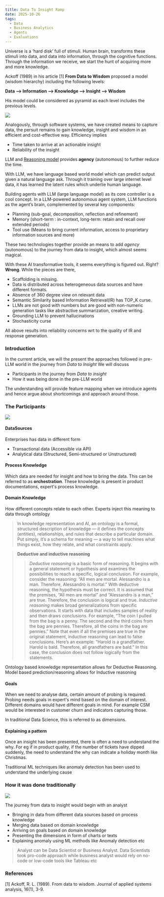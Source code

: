 ```yaml
---
title: Data To Insight Ramp
date: 2025-10-26
tags:
  - Data
  - Business Analytics
  - Agents
  - Evaluations
---
```


Universe is a ‘hard disk’ full of stimuli. Human brain, transforms these stimuli into data, and data into information, through the cognitive functions. Through
the information we receive, we start the hunt of acquiring more and more knowledge.

Ackoff (1989) in his article [1] **From Data to Wisdom**  proposed a model (wisdom hierarchy) including the following levels:

**Data --> Information --> Knowledge --> Insight --> Wisdom**

His model could be considered as pyramid as each level includes the previous levels.

![](./assets/journey.png)


Analogously, through software systems, we have created means to capture data, the persuit remains to gain knowledge, insight and wisdom
in an efficient and cost-effective way. Efficiency implies
- Time taken to arrive at an actionable insight
- Reliability of the insight

LLM and [Reasoning model](https://ai.mukeshkr.me/reasoners/) provides **agency** (autonomous) to further reduce the time.

With LLM, we have language based world model which can predict output given a natural language ask. Through it training over large internet level data,
it has learned the latent rules which underlie human language.

Building agents with LLM (large language model) as its core controller is a cool concept. In a LLM-powered autonomous agent system,
LLM functions as the agent’s brain, complemented by several key components:
- Planning (sub-goal, decomposition, reflection and refinement)
- Memory (short-term : in-context, long-term: retain and recall over extended periods)
- Tool use (Means to bring current information, access to proprietary information sources and more)

These two technologies together provide an means to add *agency* (autonomous) to the journey from data to insight, which almost seems magical.

With these AI transformative tools, it seems everything is figured out. Right? **Wrong**. While the pieces are there,
- Scaffolding is missing.
- Data is distributed across heterogeneous data sources and have different formats.
- Absence of 360 degree view on relevant data
- Semantic Similarity based Information Retrieval(IR) has TOP_K curse.
- LLMs are not good with numbers but are good with non-numeric generation tasks like abstractive summarization, creative writing.
- Grounding LLM to prevent hallucinations
- Stochasticity curse

All above results into reliability concerns wrt to the quality of IR and response generation.

### Introduction
In the current article, we will the present the approaches followed in pre-LLM world in the journey from *Data to Insight*
We will discuss
- Participants in the journey from *Data to insight*
- How it was being done in the pre-LLM world

The understanding will provide feature mapping when we introduce agents and hence argue about shortcomings and approach around those.


### The Participants

![](./assets/participants.png)

#### DataSources
Enterprises has data in different form
- Transactional data (Accessible via API)
- Analytical data (Structured, Semi-structured or Unstructured)

#### Process Knowledge
Which data are needed for insight and how to bring the data. This can be referred to as **orchestration**.
These knowledge is present in product documentations, expert's process knowledge.

#### Domain Knowledge
How different concepts relate to each other. Experts inject this meaning to data through ontology

> In knowledge representation and AI, an ontology is a formal, structured description of knowledge — it defines the concepts (entities), relationships, and rules that describe a particular domain.
Put simply, it’s a schema for meaning — a way to tell machines what things exist, how they relate, and what constraints apply.


> **Deductive and inductive reasoning**
>> *Deductive reasoning* is a basic form of reasoning. It begins with a general statement or hypothesis and examines the possibilities to reach a specific, logical conclusion. For example, consider the reasoning: “All men are mortal. Alessandro is a man. Therefore, Alessandro is mortal.” With deductive reasoning, the hypothesis must be correct. It is assumed that the premises, “All men are mortal” and “Alessandro is a man,” are true. Therefore, the conclusion is logical and true.
>> *Inductive reasoning* makes broad generalizations from specific observations. It starts with data that includes samples of reality and then draws conclusions. For example, “The coin I pulled from the bag is a penny. The second and the third coins from the bag are pennies. Therefore, all the coins in the bag are pennies.” Note that even if all the premises are true in the original statement, inductive reasoning can lead to false conclusions. Here’s an example: “Harold is a grandfather. Harold is bald. Therefore, all grandfathers are bald.” In this case, the conclusion does not follow logically from the statements.

Ontology based knowledge representation allows for Deductive Reasoning. Model based prediction/reasoning allows for Inductive reasoning

#### Goals
When we need to analyse data, certain amount of probing is required. Probing needs goals in expert's mind based on the domain of interest. Different domains
would have different goals in mind. For example CSM would be interested in customer churn and indicators capturing those.

In traditional Data Science, this is referred to as dimensions.

#### Explaining a pattern
Once an insight has been presented, there is often a need to understand the why. For eg if in product quality, if the number of
tickets have dipped suddenly, the need to understand the why can indicate a holiday month like Christmas.

Traditional ML techniques like anomaly detection has been used to understand the underlying cause


### How it was done traditionally

![](./assets/traditionally.png)



The journey from data to insight would begin with an analyst
- Bringing in data from different data sources based on process knowledge
- Merging data based on domain knowledge
- Arriving on goals based on domain knowledge
- Presenting the dimensions in form of charts or texts
- Explaining anomaly using ML methods like Anomaly detection etc

> Analyst can be Data Scientist or Business Analyst.
> Data Scientists took pro-code approach while business analyst would rely
> on no-code or low-code tools like Tableau etc




### References
[1] Ackoff, R. L. (1989). From data to wisdom. Journal of applied systems analysis, 16(1), 3-9.